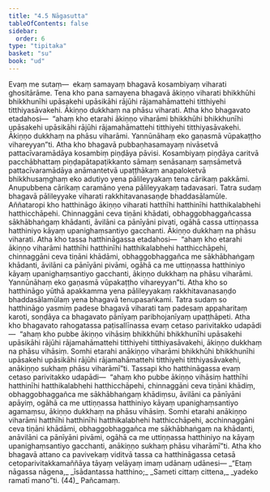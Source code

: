 ```yaml
---
title: "4.5 Nāgasutta"
tableOfContents: false
sidebar:
  order: 6
type: "tipitaka"
basket: "su"
book: "ud"
---
```



<DynamicBreadcrumb />

<Division number="35" book="ud">

<Paragraph number="299" book="ud">
Evaṃ me sutaṃ—  ekaṃ samayaṃ bhagavā kosambiyaṃ viharati ghositārāme. Tena kho pana samayena bhagavā ākiṇṇo viharati bhikkhūhi bhikkhunīhi upāsakehi upāsikāhi rājūhi rājamahāmattehi titthiyehi titthiyasāvakehi. Ākiṇṇo dukkhaṃ na phāsu viharati. Atha kho bhagavato etadahosi—  “ahaṃ kho etarahi ākiṇṇo viharāmi bhikkhūhi bhikkhunīhi upāsakehi upāsikāhi rājūhi rājamahāmattehi titthiyehi titthiyasāvakehi. Ākiṇṇo dukkhaṃ na phāsu viharāmi. Yannūnāhaṃ eko gaṇasmā vūpakaṭṭho vihareyyan”ti.
</Paragraph>

<Paragraph number="300" book="ud">
Atha kho bhagavā pubbaṇhasamayaṃ nivāsetvā pattacīvaramādāya kosambiṃ piṇḍāya pāvisi. Kosambiyaṃ piṇḍāya caritvā pacchābhattaṃ piṇḍapātapaṭikkanto sāmaṃ senāsanaṃ saṃsāmetvā pattacīvaramādāya anāmantetvā upaṭṭhākaṃ anapaloketvā bhikkhusaṃghaṃ eko adutiyo yena pālileyyakaṃ tena cārikaṃ pakkāmi. Anupubbena cārikaṃ caramāno yena pālileyyakaṃ tadavasari. Tatra sudaṃ bhagavā pālileyyake viharati rakkhitavanasaṇḍe bhaddasālamūle.
</Paragraph>

<Paragraph number="301" book="ud">
Aññataropi kho hatthināgo ākiṇṇo viharati hatthīhi hatthinīhi hatthikalabhehi hatthicchāpehi. Chinnaggāni ceva tiṇāni khādati, obhaggobhaggañcassa sākhābhaṅgaṃ khādanti, āvilāni ca pānīyāni pivati, ogāhā cassa uttiṇṇassa hatthiniyo kāyaṃ upanighaṃsantiyo gacchanti. Ākiṇṇo dukkhaṃ na phāsu viharati. Atha kho tassa hatthināgassa etadahosi—  “ahaṃ kho etarahi ākiṇṇo viharāmi hatthīhi hatthinīhi hatthikalabhehi hatthicchāpehi, chinnaggāni ceva tiṇāni khādāmi, obhaggobhaggañca me sākhābhaṅgaṃ khādanti, āvilāni ca pānīyāni pivāmi, ogāhā ca me uttiṇṇassa hatthiniyo kāyaṃ upanighaṃsantiyo gacchanti, ākiṇṇo dukkhaṃ na phāsu viharāmi. Yannūnāhaṃ eko gaṇasmā vūpakaṭṭho vihareyyan”ti.
</Paragraph>

<Paragraph number="302" book="ud">
Atha kho so hatthināgo yūthā apakkamma yena pālileyyakaṃ rakkhitavanasaṇḍo bhaddasālamūlaṃ yena bhagavā tenupasaṅkami. Tatra sudaṃ so hatthināgo yasmiṃ padese bhagavā viharati taṃ padesaṃ appaharitaṃ karoti, soṇḍāya ca bhagavato pānīyaṃ paribhojanīyaṃ upaṭṭhāpeti.
</Paragraph>

<Paragraph number="303" book="ud">
Atha kho bhagavato rahogatassa paṭisallīnassa evaṃ cetaso parivitakko udapādi—  “ahaṃ kho pubbe ākiṇṇo vihāsiṃ bhikkhūhi bhikkhunīhi upāsakehi upāsikāhi rājūhi rājamahāmattehi titthiyehi titthiyasāvakehi, ākiṇṇo dukkhaṃ na phāsu vihāsiṃ. Somhi etarahi anākiṇṇo viharāmi bhikkhūhi bhikkhunīhi upāsakehi upāsikāhi rājūhi rājamahāmattehi titthiyehi titthiyasāvakehi, anākiṇṇo sukhaṃ phāsu viharāmī”ti.
</Paragraph>

<Paragraph number="304" book="ud">
Tassapi kho hatthināgassa evaṃ cetaso parivitakko udapādi—  “ahaṃ kho pubbe ākiṇṇo vihāsiṃ hatthīhi hatthinīhi hatthikalabhehi hatthicchāpehi, chinnaggāni ceva tiṇāni khādiṃ, obhaggobhaggañca me sākhābhaṅgaṃ khādiṃsu, āvilāni ca pānīyāni apāyiṃ, ogāhā ca me uttiṇṇassa hatthiniyo kāyaṃ upanighaṃsantiyo agamaṃsu, ākiṇṇo dukkhaṃ na phāsu vihāsiṃ. Somhi etarahi anākiṇṇo viharāmi hatthīhi hatthinīhi hatthikalabhehi hatthicchāpehi, acchinnaggāni ceva tiṇāni khādāmi, obhaggobhaggañca me sākhābhaṅgaṃ na khādanti, anāvilāni ca pānīyāni pivāmi, ogāhā ca me uttiṇṇassa hatthiniyo na kāyaṃ upanighaṃsantiyo gacchanti, anākiṇṇo sukhaṃ phāsu viharāmī”ti.
</Paragraph>

<Paragraph number="305" book="ud">
Atha kho bhagavā attano ca pavivekaṃ viditvā tassa ca hatthināgassa cetasā cetoparivitakkamaññāya tāyaṃ velāyaṃ imaṃ udānaṃ udānesi—
</Paragraph>

<Paragraph number="306" type="verses" book="ud">
_“Etaṃ nāgassa nāgena,_  
_īsādantassa hatthino;_  
_Sameti cittaṃ cittena,_  
_yadeko ramatī mano”ti. (44)_  


</Paragraph>
</Division>

<Paragraph number="307" type="center" book="ud">
Pañcamaṃ.
</Paragraph>